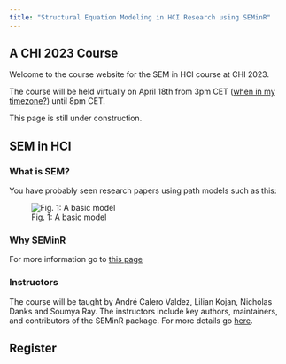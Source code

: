 ```yaml
---
title: "Structural Equation Modeling in HCI Research using SEMinR"
---
```


## A CHI 2023 Course
Welcome to the course website for the SEM in HCI course at CHI 2023.\

The course will be held virtually on April 18th from 3pm CET ([when in my timezone?](https://time.is/compare/1500_18_Apr_2023_in_Hamburg)) until 8pm CET.

::: {.callout-note}
This page is still under construction.
:::

## SEM in HCI

### What is SEM?

You have probably seen research papers using path models such as this:

![Fig. 1: A basic model](/img/model_pls.png)

### Why SEMinR
For more information go to [this page](/whyseminr.html)

### Instructors
The course will be taught by André Calero Valdez, Lilian Kojan, Nicholas Danks and Soumya Ray. 
The instructors include key authors, maintainers, and contributors of the SEMinR package. For more details go [here](/instructors.html).


## Register